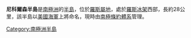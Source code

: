 {{coord|80|43|S|160|30|E|display=title}}

'''尼科爾森半島'''是[[南極洲|南極洲]]的[[半島|半島]]，位於[[羅斯屬地|羅斯屬地]]，處於[[羅斯冰架|羅斯冰架]]西部，長約28公里，該半島以[[美國海軍|美國海軍]]上將命名，現時由[[南極條約體系|南極條約體系]]管理。

{{DEFAULTSORT:Nicholson Peninsula}}
[[Category:南極洲半島|Category:南極洲半島]]


{{ShackletonCoast-geo-stub}}